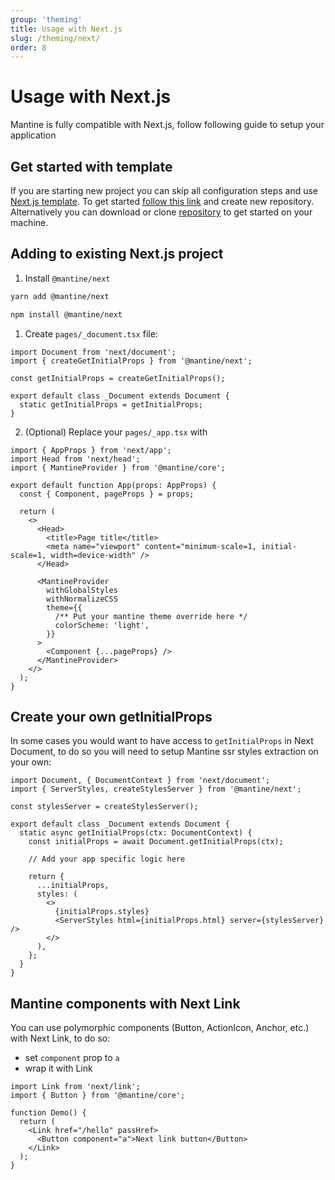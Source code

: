 ```yaml
---
group: 'theming'
title: Usage with Next.js
slug: /theming/next/
order: 8
---
```


# Usage with Next.js

Mantine is fully compatible with Next.js, follow following guide to setup your application

## Get started with template

If you are starting new project you can skip all configuration steps and use [Next.js template](https://github.com/mantinedev/mantine-next-template).
To get started [follow this link](https://github.com/mantinedev/mantine-next-template/generate) and create new repository.
Alternatively you can download or clone [repository](https://github.com/mantinedev/mantine-next-template) to get started on your machine.

## Adding to existing Next.js project

1. Install `@mantine/next`

```bash
yarn add @mantine/next

npm install @mantine/next
```

1. Create `pages/_document.tsx` file:

```tsx
import Document from 'next/document';
import { createGetInitialProps } from '@mantine/next';

const getInitialProps = createGetInitialProps();

export default class _Document extends Document {
  static getInitialProps = getInitialProps;
}
```

2. (Optional) Replace your `pages/_app.tsx` with

```tsx
import { AppProps } from 'next/app';
import Head from 'next/head';
import { MantineProvider } from '@mantine/core';

export default function App(props: AppProps) {
  const { Component, pageProps } = props;

  return (
    <>
      <Head>
        <title>Page title</title>
        <meta name="viewport" content="minimum-scale=1, initial-scale=1, width=device-width" />
      </Head>

      <MantineProvider
        withGlobalStyles
        withNormalizeCSS
        theme={{
          /** Put your mantine theme override here */
          colorScheme: 'light',
        }}
      >
        <Component {...pageProps} />
      </MantineProvider>
    </>
  );
}
```

## Create your own getInitialProps

In some cases you would want to have access to `getInitialProps` in Next Document,
to do so you will need to setup Mantine ssr styles extraction on your own:

```tsx
import Document, { DocumentContext } from 'next/document';
import { ServerStyles, createStylesServer } from '@mantine/next';

const stylesServer = createStylesServer();

export default class _Document extends Document {
  static async getInitialProps(ctx: DocumentContext) {
    const initialProps = await Document.getInitialProps(ctx);

    // Add your app specific logic here

    return {
      ...initialProps,
      styles: (
        <>
          {initialProps.styles}
          <ServerStyles html={initialProps.html} server={stylesServer} />
        </>
      ),
    };
  }
}
```

## Mantine components with Next Link

You can use polymorphic components (Button, ActionIcon, Anchor, etc.) with Next Link, to do so:

- set `component` prop to `a`
- wrap it with Link

```tsx
import Link from 'next/link';
import { Button } from '@mantine/core';

function Demo() {
  return (
    <Link href="/hello" passHref>
      <Button component="a">Next link button</Button>
    </Link>
  );
}
```
